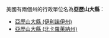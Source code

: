 美國有兩個州的行政單位名為'''亞歷山大縣'''：
* [[亞歷山大縣_(伊利諾伊州)|亞歷山大縣 (伊利諾伊州)]]
* [[亞歷山大縣_(北卡羅萊納州)|亞歷山大縣 (北卡羅萊納州)]]
{{disambig|Y亞歷山大縣|Cat=五字县名消歧义}}